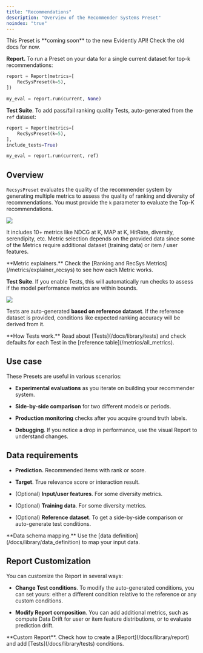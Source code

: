 ```yaml
---
title: "Recommendations"
description: "Overview of the Recommender Systems Preset"
noindex: "true"
---
```


<Warning>
  This Preset is **coming soon** to the new Evidently API! Check the old docs for now.
</Warning>

**Report.** To run a Preset on your data for a single current dataset for top-k recommendations:

```python
report = Report(metrics=[
    RecSysPreset(k=5),
])

my_eval = report.run(current, None)
```

**Test Suite**. To add pass/fail ranking quality Tests, auto-generated from the `ref` dataset:

```python
report = Report(metrics=[
    RecSysPreset(k=5),
],
include_tests=True)

my_eval = report.run(current, ref)
```

## Overview

`RecsysPreset` evaluates the quality of the recommender system by generating multiple metrics to assess the quality of ranking and diversity of recommendations. You must provide the `k` parameter to evaluate the Top-K recommendations.

![](/images/metrics/preset_recsys-min.png)

It includes 10+ metrics like NDCG at K, MAP at K, HitRate, diversity, serendipity, etc. Metric selection depends on the provided data since some of the Metrics require additional dataset (training data) or item / user features.

<Info>
  **Metric explainers.** Check the [Ranking and RecSys Metrics](/metrics/explainer_recsys) to see how each Metric works.
</Info>

**Test Suite**. If you enable Tests, this will automatically run checks to assess if the model performance metrics are within bounds.

![](/images/metrics/test_preset_recsys-min.png)

Tests are auto-generated **based on reference dataset**. If the reference dataset is provided, conditions like expected ranking accuracy will be derived from it.

<Info>
  **How Tests work.** Read about [Tests](/docs/library/tests) and check defaults for each Test in the [reference table](/metrics/all_metrics).
</Info>

## Use case

These Presets are useful in various scenarios:

* **Experimental evaluations** as you iterate on building your recommender system.

* **Side-by-side comparison** for two different models or periods.&#x20;

* **Production monitoring** checks after you acquire ground truth labels.&#x20;

* **Debugging**. If you notice a drop in performance, use the visual Report to understand changes.

## Data requirements

* **Prediction.** Recommended items with rank or score.

* **Target**. True relevance score or interaction result.

* (Optional) **Input/user features**. For some diversity metrics.

* (Optional) **Training data**. For some diversity metrics.

* (Optional) **Reference dataset**. To get a side-by-side comparison or auto-generate test conditions.

<Info>
  **Data schema mapping.** Use the [data definition](/docs/library/data_definition) to map your input data.
</Info>

## Report Customization

You can customize the Report in several ways:

* **Change Test conditions**. To modify the auto-generated conditions, you can set yours: either a different condition relative to the reference or any custom conditions.

* **Modify Report composition**. You can add additional metrics, such as compute Data Drift for user or item feature distributions, or to evaluate prediction drift.

<Info>
  **Custom Report**. Check how to create a [Report](/docs/library/report) and add [Tests](/docs/library/tests) conditions.
</Info>